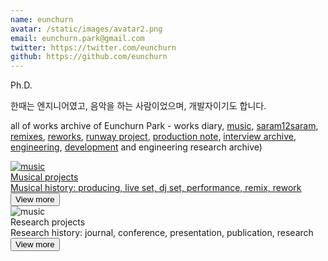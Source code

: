 ```yaml
---
name: eunchurn
avatar: /static/images/avatar2.png
email: eunchurn.park@gmail.com
twitter: https://twitter.com/eunchurn
github: https://github.com/eunchurn
---
```


Ph.D.

한때는 엔지니어였고, 음악을 하는 사람이었으며, 개발자이기도 합니다.

all of works archive of Eunchurn Park - works diary, [music](/categories/music), [saram12saram](/tags/saram12saram), [remixes](/tags/remix), [reworks](/tags/rework), [runway project](/categories/runway), [production note](/tags/note), [interview archive](/categories/press), [engineering](/categories/engineering), [development](/categories/development) and engineering research archive)

<div className="flex w-full flex-col justify-between gap-4 sm:flex-col md:flex-row">
  <a href="/history" className="no-underline">
    <div className="group my-6 flex h-[580px] w-full cursor-pointer flex-col rounded-lg border border-slate-200 bg-white shadow-sm transition-shadow duration-300 hover:shadow-lg">
      <div className="m-2.5 max-h-[300px] overflow-hidden rounded-lg text-white">
        <img
          className="ease-[cubic-bezier(0.25, 1, 0.5, 1)] m-0 transform object-contain object-center transition-transform duration-500 group-hover:scale-110"
          src="/static/images/history/live-set.jpg"
          alt="music"
        />
      </div>
      <div className="px-4 py-0">
        <div className="m-0 text-xl font-semibold text-slate-800">Musical projects</div>
        <div className="font-light leading-normal text-slate-600">
          Musical history: producing, live set, dj set, performance, remix, rework
        </div>
      </div>
      <div className="mt-2 px-4 pb-4 pt-0">
        <button
          className="rounded-md border border-transparent bg-slate-800 px-4 py-0 text-center text-sm text-white shadow-md transition-all hover:bg-slate-700 hover:shadow-lg focus:bg-slate-700 focus:shadow-none active:bg-slate-700 active:shadow-none disabled:pointer-events-none disabled:opacity-50 disabled:shadow-none"
          type="button"
        >
          View more
        </button>
      </div>
    </div>
  </a>
  <div className="group my-6 flex h-[580px] w-full cursor-auto flex-col rounded-lg border border-slate-200 bg-white shadow-sm transition-shadow duration-300 hover:shadow-lg">
    <div className="m-2.5 max-h-[300px] overflow-hidden rounded-lg text-white">
      <img
        className="ease-[cubic-bezier(0.25, 1, 0.5, 1)] m-0 transform object-contain object-center transition-transform duration-500 group-hover:scale-110"
        src="/static/images/history/research.jpg"
        alt="music"
      />
    </div>
    <div className="px-4 py-0">
      <div className="m-0 text-xl font-semibold text-slate-800">Research projects</div>
      <div className="font-light leading-normal text-slate-600">
        Research history: journal, conference, presentation, publication, research
      </div>
    </div>
    <div className="mt-2 px-4 pb-4 pt-0">
      <button
        className="cursor-auto rounded-md border border-transparent bg-slate-800 px-4 py-0 text-center text-sm text-white shadow-md transition-all hover:bg-slate-700 hover:shadow-lg focus:bg-slate-700 focus:shadow-none active:bg-slate-700 active:shadow-none disabled:pointer-events-none disabled:opacity-50 disabled:shadow-none"
        type="button"
      >
        View more
      </button>
    </div>
  </div>
</div>
